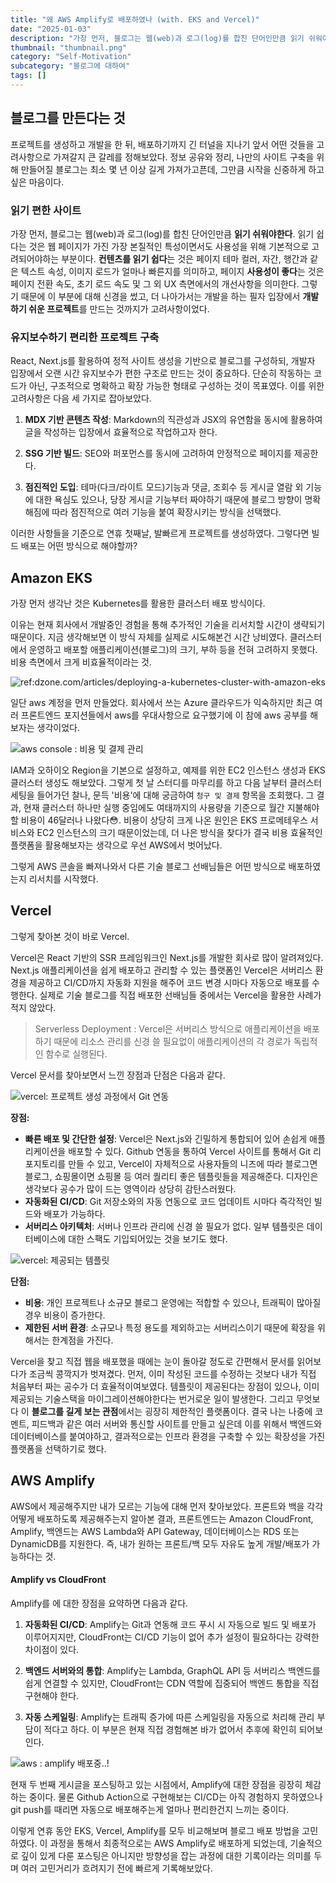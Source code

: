 ```yaml
---
title: "왜 AWS Amplify로 배포하였나 (with. EKS and Vercel)"
date: "2025-01-03"
description: "가장 먼저, 블로그는 웹(web)과 로그(log)를 합친 단어인만큼 읽기 쉬워야한다. 읽기 쉽다는 것은 웹 페이지가 가진 가장 본질적인 특성이면서도 사용성을 위해 기본적으로 고려되어야하는 부분이다. 컨텐츠를 읽기 쉽다는 것은 페이지 테마 컬러, 자간, 행간과 같은 텍스트 속성, 이미지 로드가 얼마나 빠른지를 의미하고, 페이지 사용성이 좋다는 것은 페이지 전환 속도, 초기 로드 속도 및 그 외 UX 측면에서의 개선사항을 의미한다. 그렇기 때문에 이 부분에 대해 신경을 썼고, 더 나아가서는 개발을 하는 필자 입장에서 개발하기 쉬운 프로젝트를 만드는 것까지가 고려사항이었다."
thumbnail: "thumbnail.png"
category: "Self-Motivation"
subcategory: "블로그에 대하여"
tags: []
---
```


## 블로그를 만든다는 것

프로젝트를 생성하고 개발을 한 뒤, 배포하기까지 긴 터널을 지나기 앞서 어떤 것들을 고려사항으로 가져갈지 큰 갈레를 정해보았다. 정보 공유와 정리, 나만의 사이트 구축을 위해 만들어질 블로그는 최소 몇 년 이상 길게 가져가고픈데, 그만큼 시작을 신중하게 하고 싶은 마음이다.

### 읽기 편한 사이트

가장 먼저, 블로그는 웹(web)과 로그(log)를 합친 단어인만큼 **읽기 쉬워야한다**. 읽기 쉽다는 것은 웹 페이지가 가진 가장 본질적인 특성이면서도 사용성을 위해 기본적으로 고려되어야하는 부분이다. **컨텐츠를 읽기 쉽다**는 것은 페이지 테마 컬러, 자간, 행간과 같은 텍스트 속성, 이미지 로드가 얼마나 빠른지를 의미하고, 페이지 **사용성이 좋다**는 것은 페이지 전환 속도, 초기 로드 속도 및 그 외 UX 측면에서의 개선사항을 의미한다. 그렇기 때문에 이 부분에 대해 신경을 썼고, 더 나아가서는 개발을 하는 필자 입장에서 **개발하기 쉬운 프로젝트**를 만드는 것까지가 고려사항이었다.

### 유지보수하기 편리한 프로젝트 구축

React, Next.js를 활용하여 정적 사이트 생성을 기반으로 블로그를 구성하되, 개발자 입장에서 오랜 시간 유지보수가 편한 구조로 만드는 것이 중요하다. 단순히 작동하는 코드가 아닌, 구조적으로 명확하고 확장 가능한 형태로 구성하는 것이 목표였다. 이를 위한 고려사항은 다음 세 가지로 잡아보았다.

1. **MDX 기반 콘텐츠 작성**: Markdown의 직관성과 JSX의 유연함을 동시에 활용하여 글을 작성하는 입장에서 효율적으로 작업하고자 한다.

2. **SSG 기반 빌드**: SEO와 퍼포먼스를 동시에 고려하여 안정적으로 페이지를 제공한다.

3. **점진적인 도입**: 테마(다크/라이트 모드)기능과 댓글, 조회수 등 게시글 열람 외 기능에 대한 욕심도 있으나, 당장 게시글 기능부터 짜야하기 때문에 블로그 방향이 명확해짐에 따라 점진적으로 여러 기능을 붙여 확장시키는 방식을 선택했다.

이러한 사항들을 기준으로 연휴 첫째날, 발빠르게 프로젝트를 생성하였다. 그렇다면 빌드 배포는 어떤 방식으로 해야할까?

## Amazon EKS

가장 먼저 생각난 것은 Kubernetes를 활용한 클러스터 배포 방식이다.

이유는 현재 회사에서 개발중인 경험을 통해 추가적인 기술을 리서치할 시간이 생략되기 때문이다. 지금 생각해보면 이 방식 자체를 실제로 시도해본건 시간 낭비였다. 클러스터에서 운영하고 배포할 애플리케이션(블로그)의 크기, 부하 등을 전혀 고려하지 못했다. 비용 측면에서 크게 비효율적이라는 것.

![ref:dzone.com/articles/deploying-a-kubernetes-cluster-with-amazon-eks](1.jpg)

일단 aws 계정을 먼저 만들었다. 회사에서 쓰는 Azure 클라우드가 익숙하지만 최근 여러 프론트엔드 포지션들에서 aws를 우대사항으로 요구했기에 이 참에 aws 공부를 해보자는 생각이었다.

![aws console : 비용 및 결제 관리](2.png)

IAM과 오하이오 Region을 기본으로 설정하고, 예제를 위한 EC2 인스턴스 생성과 EKS 클러스터 생성도 해보았다. 그렇게 첫 날 스터디를 마무리를 하고 다음 날부터 클러스터 세팅을 들어가던 찰나, 문득 '비용'에 대해 궁금하여 `청구 및 결제` 항목을 조회했다. 그 결과, 현재 클러스터 하나만 실행 중임에도 여태까지의 사용량을 기준으로 월간 지불해야할 비용이 46달러나 나왔다😳. 비용이 상당히 크게 나온 원인은 EKS 프로메테우스 서비스와 EC2 인스턴스의 크기 때문이었는데, 더 나은 방식을 찾다가 결국 비용 효율적인 플랫폼을 활용해보자는 생각으로 우선 AWS에서 벗어났다.

그렇게 AWS 콘솔을 빠져나와서 다른 기술 블로그 선배님들은 어떤 방식으로 배포하였는지 리서치를 시작했다.

## Vercel

그렇게 찾아본 것이 바로 Vercel.

Vercel은 React 기반의 SSR 프레임워크인 Next.js를 개발한 회사로 많이 알려져있다. Next.js 애플리케이션을 쉽게 배포하고 관리할 수 있는 플랫폼인 Vercel은 서버리스 환경을 제공하고 CI/CD까지 자동화 지원을 해주어 코드 변경 시마다 자동으로 배포를 수행한다. 실제로 기술 블로그를 직접 배포한 선배님들 중에서는 Vercel을 활용한 사례가 적지 않았다.

> Serverless Deployment : Vercel은 서버리스 방식으로 애플리케이션을 배포하기 때문에 리소스 관리를 신경 쓸 필요없이 애플리케이션의 각 경로가 독립적인 함수로 실행된다.

Vercel 문서를 찾아보면서 느낀 장점과 단점은 다음과 같다.

![vercel: 프로젝트 생성 과정에서 Git 연동](3.png)

**장점:**

- **빠른 배포 및 간단한 설정**: Vercel은 Next.js와 긴밀하게 통합되어 있어 손쉽게 애플리케이션을 배포할 수 있다. Github 연동을 통하여 Vercel 사이트를 통해서 Git 리포지토리를 만들 수 있고, Vercel이 자체적으로 사용자들의 니즈에 따라 블로그면 블로그, 쇼핑몰이면 쇼핑몰 등 여러 퀄리티 좋은 템플릿들을 제공해준다. 디자인은 생각보다 공수가 많이 드는 영역이라 상당히 감탄스러웠다.
- **자동화된 CI/CD**: Git 저장소와의 자동 연동으로 코드 업데이트 시마다 즉각적인 빌드와 배포가 가능하다.
- **서버리스 아키텍처**: 서버나 인프라 관리에 신경 쓸 필요가 없다. 일부 템플릿은 데이터베이스에 대한 스팩도 기입되어있는 것을 보기도 했다.

![vercel: 제공되는 템플릿](4.png)

**단점:**

- **비용**: 개인 프로젝트나 소규모 블로그 운영에는 적합할 수 있으나, 트래픽이 많아질 경우 비용이 증가한다.
- **제한된 서버 환경**: 소규모나 특정 용도를 제외하고는 서버리스이기 때문에 확장을 위해서는 한계점을 가진다.

Vercel을 찾고 직접 웹을 배포했을 때에는 눈이 돌아갈 정도로 간편해서 문서를 읽어보다가 조금씩 콩깍지가 벗져겼다. 먼저, 이미 작성된 코드를 수정하는 것보다 내가 직접 처음부터 짜는 공수가 더 효율적이여보였다. 템플릿이 제공된다는 장점이 있으나, 이미 제공되는 기술스택을 마이그레이션해야한다는 번거로운 일이 발생한다. 그리고 무엇보다 이 **블로그를 길게 보는 관점**에서는 굉장히 제한적인 플랫폼이다. 결국 나는 나중에 코멘트, 피드백과 같은 여러 서버와 통신할 사이트를 만들고 싶은데 이를 위해서 백엔드와 데이터베이스를 붙여야하고, 결과적으로는 인프라 환경을 구축할 수 있는 확장성을 가진 플랫폼을 선택하기로 했다.

## AWS Amplify

AWS에서 제공해주지만 내가 모르는 기능에 대해 먼저 찾아보았다. 프론트와 백을 각각 어떻게 배포하도록 제공해주는지 알아본 결과, 프론트엔드는 Amazon CloudFront, Amplify, 백엔드는 AWS Lambda와 API Gateway, 데이터베이스는 RDS 또는 DynamicDB를 지원한다. 즉, 내가 원하는 프론트/백 모두 자유도 높게 개발/배포가 가능하다는 것.

#### Amplify vs CloudFront

Amplify를 에 대한 장점을 요약하면 다음과 같다.

1. **자동화된 CI/CD**: Amplify는 Git과 연동해 코드 푸시 시 자동으로 빌드 및 배포가 이루어지지만, CloudFront는 CI/CD 기능이 없어 추가 설정이 필요하다는 강력한 차이점이 있다.

2. **백엔드 서버와의 통합**: Amplify는 Lambda, GraphQL API 등 서버리스 백엔드를 쉽게 연결할 수 있지만, CloudFront는 CDN 역할에 집중되어 백엔드 통합을 직접 구현해야 한다.

3. **자동 스케일링**: Amplify는 트래픽 증가에 따른 스케일링을 자동으로 처리해 관리 부담이 적다고 하다. 이 부분은 현재 직접 경험해본 바가 없어서 추후에 확인히 되어보인다.

![aws : amplify 배포중..!](5.png)

현재 두 번째 게시글을 포스팅하고 있는 시점에서, Amplify에 대한 장점을 굉장히 체감하는 중이다. 물론 Github Action으로 구현해보는 CI/CD는 아직 경험하지 못하였으나 git push를 때리면 자동으로 배포해주는게 얼마나 편리한건지 느끼는 중이다.

이렇게 연휴 동안 EKS, Vercel, Amplify를 모두 비교해보며 블로그 배포 방법을 고민하였다. 이 과정을 통해서 최종적으로는 AWS Amplify로 배포하게 되었는데, 기술적으로 깊이 있게 다룬 포스팅은 아니지만 방향성을 잡는 과정에 대한 기록이라는 의미를 두며 여러 고민거리가 흐려지기 전에 빠르게 기록해보았다.
